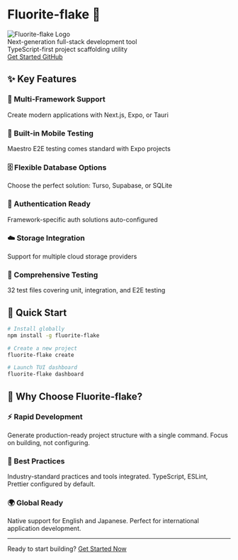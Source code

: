 
<div style={{textAlign: 'center', padding: '4rem 0 2rem 0'}}>

# Fluorite-flake 🚀

<Bleed>
  <div style={{display: 'flex', justifyContent: 'center', alignItems: 'center', backgroundColor: '#f8f9fa', margin: '2rem 0'}}>
    <img src="/fluorite-flake-logo.png" alt="Fluorite-flake Logo" style={{width: '256px', height: '256px', display: 'block'}} />
  </div>
</Bleed>

<div style={{fontSize: '1.25rem', color: '#666', margin: '1rem 0 3rem 0', lineHeight: '1.6'}}>
Next-generation full-stack development tool<br />
TypeScript-first project scaffolding utility
</div>

<div style={{display: 'flex', gap: '1rem', justifyContent: 'center', flexWrap: 'wrap', margin: '2rem 0'}}>
  <a href="/en-US/docs/get-started" style={{
    display: 'inline-block',
    padding: '0.75rem 1.5rem',
    backgroundColor: '#0070f3',
    color: 'white',
    borderRadius: '0.5rem',
    textDecoration: 'none',
    fontWeight: 'bold',
    whiteSpace: 'nowrap'
  }}>
    Get Started
  </a>
  <a href="https://github.com/kotsutsumi/fluorite-flake" style={{
    display: 'inline-block',
    padding: '0.75rem 1.5rem',
    border: '1px solid #0070f3',
    color: '#0070f3',
    borderRadius: '0.5rem',
    textDecoration: 'none',
    fontWeight: 'bold',
    whiteSpace: 'nowrap'
  }}>
    GitHub
  </a>
</div>

</div>



## ✨ Key Features

<div style={{display: 'grid', gridTemplateColumns: 'repeat(auto-fit, minmax(250px, 1fr))', gap: '1.5rem', margin: '2rem 0'}}>

<div style={{padding: '1.5rem', border: '1px solid #e1e5e9', borderRadius: '0.5rem', backgroundColor: '#fafafa'}}>
  <h3 style={{margin: '0 0 1rem 0', color: '#0070f3'}}>🎯 Multi-Framework Support</h3>
  <span style={{margin: 0, color: '#666', fontSize: '0.9rem', display: 'block'}}>
    Create modern applications with Next.js, Expo, or Tauri
  </span>
</div>

<div style={{padding: '1.5rem', border: '1px solid #e1e5e9', borderRadius: '0.5rem', backgroundColor: '#fafafa'}}>
  <h3 style={{margin: '0 0 1rem 0', color: '#0070f3'}}>📱 Built-in Mobile Testing</h3>
  <span style={{margin: 0, color: '#666', fontSize: '0.9rem', display: 'block'}}>
    Maestro E2E testing comes standard with Expo projects
  </span>
</div>

<div style={{padding: '1.5rem', border: '1px solid #e1e5e9', borderRadius: '0.5rem', backgroundColor: '#fafafa'}}>
  <h3 style={{margin: '0 0 1rem 0', color: '#0070f3'}}>🗄️ Flexible Database Options</h3>
  <span style={{margin: 0, color: '#666', fontSize: '0.9rem', display: 'block'}}>
    Choose the perfect solution: Turso, Supabase, or SQLite
  </span>
</div>

<div style={{padding: '1.5rem', border: '1px solid #e1e5e9', borderRadius: '0.5rem', backgroundColor: '#fafafa'}}>
  <h3 style={{margin: '0 0 1rem 0', color: '#0070f3'}}>🔐 Authentication Ready</h3>
  <span style={{margin: 0, color: '#666', fontSize: '0.9rem', display: 'block'}}>
    Framework-specific auth solutions auto-configured
  </span>
</div>

<div style={{padding: '1.5rem', border: '1px solid #e1e5e9', borderRadius: '0.5rem', backgroundColor: '#fafafa'}}>
  <h3 style={{margin: '0 0 1rem 0', color: '#0070f3'}}>☁️ Storage Integration</h3>
  <span style={{margin: 0, color: '#666', fontSize: '0.9rem', display: 'block'}}>
    Support for multiple cloud storage providers
  </span>
</div>

<div style={{padding: '1.5rem', border: '1px solid #e1e5e9', borderRadius: '0.5rem', backgroundColor: '#fafafa'}}>
  <h3 style={{margin: '0 0 1rem 0', color: '#0070f3'}}>🧪 Comprehensive Testing</h3>
  <span style={{margin: 0, color: '#666', fontSize: '0.9rem', display: 'block'}}>
    32 test files covering unit, integration, and E2E testing
  </span>
</div>

</div>

## 🚀 Quick Start

```bash
# Install globally
npm install -g fluorite-flake

# Create a new project
fluorite-flake create

# Launch TUI dashboard
fluorite-flake dashboard
```

## 🌟 Why Choose Fluorite-flake?

<div style={{display: 'grid', gridTemplateColumns: 'repeat(auto-fit, minmax(300px, 1fr))', gap: '2rem', margin: '2rem 0'}}>

<div style={{padding: '1.5rem', border: '1px solid #e1e5e9', borderRadius: '0.5rem'}}>
  <h3 style={{margin: '0 0 1rem 0', color: '#0070f3'}}>⚡ Rapid Development</h3>
  <span style={{margin: 0, color: '#666', display: 'block'}}>
    Generate production-ready project structure with a single command. Focus on building, not configuring.
  </span>
</div>

<div style={{padding: '1.5rem', border: '1px solid #e1e5e9', borderRadius: '0.5rem'}}>
  <h3 style={{margin: '0 0 1rem 0', color: '#0070f3'}}>🎯 Best Practices</h3>
  <span style={{margin: 0, color: '#666', display: 'block'}}>
    Industry-standard practices and tools integrated. TypeScript, ESLint, Prettier configured by default.
  </span>
</div>

<div style={{padding: '1.5rem', border: '1px solid #e1e5e9', borderRadius: '0.5rem'}}>
  <h3 style={{margin: '0 0 1rem 0', color: '#0070f3'}}>🌍 Global Ready</h3>
  <span style={{margin: 0, color: '#666', display: 'block'}}>
    Native support for English and Japanese. Perfect for international application development.
  </span>
</div>

</div>

---

<div style={{textAlign: 'center', padding: '2rem 0'}}>
  <span style={{color: '#666', margin: '0 0 1rem 0', display: 'block'}}>
    Ready to start building?
  </span>
  <a href="/en-US/docs/get-started" style={{
    display: 'inline-block',
    padding: '1rem 2rem',
    backgroundColor: '#0070f3',
    color: 'white',
    borderRadius: '0.5rem',
    textDecoration: 'none',
    fontWeight: 'bold',
    fontSize: '1.1rem',
    whiteSpace: 'nowrap'
  }}>
    Get Started Now
  </a>
</div>
